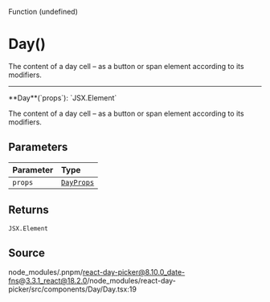<SectionTitle>Function (undefined)</SectionTitle>

# Day()

<Description>
  The content of a day cell – as a button or span element according to its
  modifiers.
</Description>

---

<a id="undefined" name="undefined"></a>

<SignatureMemberIdentifier>
  **Day**(`props`): `JSX.Element`
</SignatureMemberIdentifier>

The content of a day cell – as a button or span element according to its
modifiers.

## Parameters

| Parameter | Type                                           |
| :-------- | :--------------------------------------------- |
| `props`   | [`DayProps`](/docs/api/interfaces/DayProps.md) |

## Returns

`JSX.Element`

## Source

node_modules/.pnpm/react-day-picker@8.10.0_date-fns@3.3.1_react@18.2.0/node_modules/react-day-picker/src/components/Day/Day.tsx:19
